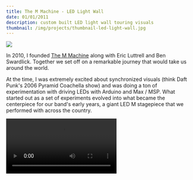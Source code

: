 ```yaml
---
title: The M Machine - LED Light Wall
date: 01/01/2011
description: custom built LED light wall touring visuals
thumbnail: /img/projects/thumbnail-led-light-wall.jpg
---
```


![](/img/projects/thumbnail-led-light-wall.jpg)

In 2010, I founded [The M Machine](https://open.spotify.com/artist/62rW7FjQy7clhBDHuumg22) along with Eric Luttrell and Ben Swardlick. Together we set off on a remarkable journey that would take us around the world.

At the time, I was extremely excited about synchronized visuals (think Daft Punk's 2006 Pyramid Coachella show) and was doing a ton of experimentation with driving LEDs with Arduino and Max / MSP. What started out as a set of experiments evolved into what became the centerpiece for our band's early years, a giant LED M stagepiece that we performed with across the country.

<Video src="/img/projects/m-light-wall-03.webm" />

The real-life M Machine was over 18" wide, consisting of 36 18"x18" acrylic light-guiding panels with RGB LED illuminating the interior using FTIR. I ordered the acrylic panels custom from a supplier in China, and was shocked to learn that they weighed over 1000 pounds and would have to be delivered by cargo container. They'd prove to be incredibly durable and withstand 100s of shows and 1000s of miles of travel.

![The M Machine set up in our dogpatch warehouse](/img/projects/m-wall-warehouse.jpg)

Each panel was driven by an RGB DMX controller, with current actually delivered over USB (A super-cheap, durable 4-wire conductor). The M frame attached to the M was actually aluminum gutter from Lowe's, cut to shape, and outfitted with 20 additional channels of LED ribbon. The entire stagepiece consumed about 12A of power at full white brightness.

![The LED driver boxes, located in the truss - DMX signal cable, DC over 1/4", power to panels over USB.](/img/projects/m-driver-boxes.jpg)

<Video src="/img/projects/m-light-wall-02.webm" />

I sequenced the visuals using a suite of custom software that I built for the task - I used a touchOSC interface that I built on my iPad which communicated via OSC with a Max For Live plugin. Basically, the touchOSC interface had a timeline of one bar divided into 48 keyframes on a timeline (allowing for 16th notes or 12th note triplets). Each keyframe had an array of buttons corresponding to each panel / outline piece. For any given panel / outline, you picked a start color and brightness, end color and brightness, and duration, then assigned it to a panel at a given position on the timeline. I used 16 colors with 8 brightness steps and encoded them into each of the 16 divisions of the 7-bit MIDI value.

```
MIDI velocity |00 01 02 03 04 05 06 07|08 09 10 11 12 13 14 15|...
color         |red                    |blue                   |...
brightness    |1  2  3  4  5  6  7  8 |1  2  3  4  5  6  7  8 |...
```

![custom touchOSC interface for sequencing patterns](/img/projects/m-touch-osc.jpg)

These three parameters were encoded as three MIDI notes, and touchOSC would "print" these MIDI notes into clips in Ableton using Max for Live. Ableton would play back the encoded MIDI signals, outputting them to another Max patch, which would decode the MIDI triplet and output DMX signal to drive the LED wall.

![the wonderful world of Max/MSP](/img/projects/m-max-patch.jpg)

<Video src="/img/projects/m-light-wall-04.webm" />

Working bar-by-bar, and tile-by-tile, I sequenced out visual representations of our music - thousands of hours of work at what I can only describe as an extremely esoteric skill. I constantly learned new tricks, and continually iterated on the tooling to improve the "developer experience" - adding a mirror-mode, allowing Ableton to send data back to the iPad for editing, and creating a whole suite of macro tools for patterns that I used frequently.

![a typical ableton session with seqenced LED visuals encoded as MIDI](/img/projects/m-sequencer-ableton.jpg)

What's perhaps most interesting about The real-life M Machine is how richly varied the expression of visual metaphor language it provided was - I sequenced visuals for more than 30 songs, and never really repeated myself too similarly - each track had its own color palette, and each sound had its own visual representation. Also striking is how important one's innate feeling of physics is to creating audio-visual synchronization - the attack or decay of a light (how quickly it turns on or off), and how well it matches that of the sound it represents, quickly transforms the light into something directly tied into the sound, as if it's the thing making the sound or vice versa.

I'm incredibly proud of my homemade M Machine, and truly loved performing with it. Its later video-only incarnations, while much more expressive and technologically sophisticated, never matched this project in terms of ambition and pure, striking power.

<Video src="/img/projects/m-light-wall-01.webm" />

#### links

[a video explanation of sequencing process](https://www.youtube.com/watch?v=vdAZHYFNbWU)<br/>
[feature in WIRED](http://www.wired.com/2012/04/m-machine-artist-collective/)<br/>
[feature in Intel iQ](http://iq.intel.com/concerts-2-0-the-m-machine-revamps-the-visual-experience/)<br/>

